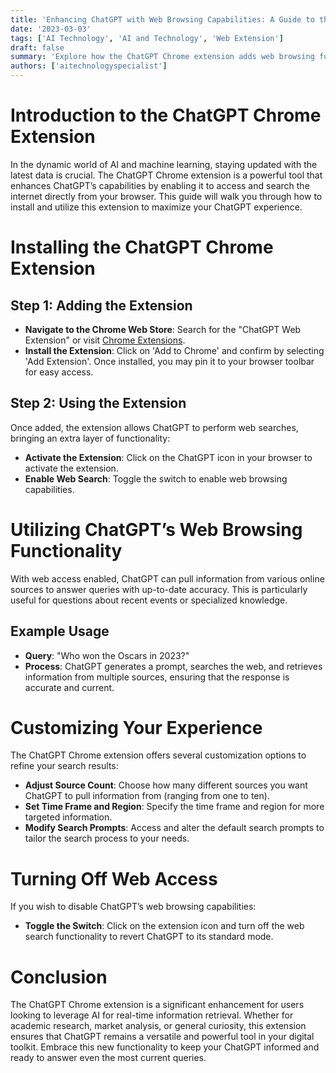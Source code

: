 ```yaml
---
title: 'Enhancing ChatGPT with Web Browsing Capabilities: A Guide to the Chrome Extension'
date: '2023-03-03'
tags: ['AI Technology', 'AI and Technology', 'Web Extension']
draft: false
summary: 'Explore how the ChatGPT Chrome extension adds web browsing functionality to ChatGPT, allowing it to fetch real-time data and answers directly from the web.'
authors: ['aitechnologyspecialist']
---
```


# Introduction to the ChatGPT Chrome Extension

In the dynamic world of AI and machine learning, staying updated with the latest data is crucial. The ChatGPT Chrome extension is a powerful tool that enhances ChatGPT’s capabilities by enabling it to access and search the internet directly from your browser. This guide will walk you through how to install and utilize this extension to maximize your ChatGPT experience.

# Installing the ChatGPT Chrome Extension

## Step 1: Adding the Extension

- **Navigate to the Chrome Web Store**: Search for the "ChatGPT Web Extension" or visit [Chrome Extensions](https://chrome.google.com/webstore/category/extensions).
- **Install the Extension**: Click on 'Add to Chrome' and confirm by selecting 'Add Extension'. Once installed, you may pin it to your browser toolbar for easy access.

## Step 2: Using the Extension

Once added, the extension allows ChatGPT to perform web searches, bringing an extra layer of functionality:

- **Activate the Extension**: Click on the ChatGPT icon in your browser to activate the extension.
- **Enable Web Search**: Toggle the switch to enable web browsing capabilities.

# Utilizing ChatGPT’s Web Browsing Functionality

With web access enabled, ChatGPT can pull information from various online sources to answer queries with up-to-date accuracy. This is particularly useful for questions about recent events or specialized knowledge.

## Example Usage

- **Query**: "Who won the Oscars in 2023?"
- **Process**: ChatGPT generates a prompt, searches the web, and retrieves information from multiple sources, ensuring that the response is accurate and current.

# Customizing Your Experience

The ChatGPT Chrome extension offers several customization options to refine your search results:

- **Adjust Source Count**: Choose how many different sources you want ChatGPT to pull information from (ranging from one to ten).
- **Set Time Frame and Region**: Specify the time frame and region for more targeted information.
- **Modify Search Prompts**: Access and alter the default search prompts to tailor the search process to your needs.

# Turning Off Web Access

If you wish to disable ChatGPT’s web browsing capabilities:

- **Toggle the Switch**: Click on the extension icon and turn off the web search functionality to revert ChatGPT to its standard mode.

# Conclusion

The ChatGPT Chrome extension is a significant enhancement for users looking to leverage AI for real-time information retrieval. Whether for academic research, market analysis, or general curiosity, this extension ensures that ChatGPT remains a versatile and powerful tool in your digital toolkit. Embrace this new functionality to keep your ChatGPT informed and ready to answer even the most current queries.

